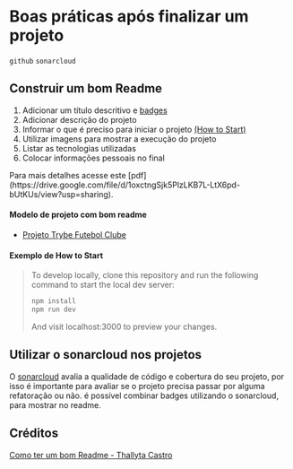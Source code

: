 
# Boas práticas após finalizar um projeto
`github` `sonarcloud`

## Construir um bom Readme

1. Adicionar um título descritivo e [badges](https://shields.io/)
2. Adicionar descrição do projeto
3. Informar o que é preciso para iniciar o projeto [(How to Start)](#exemplo-de-how-to-start)
4. Utilizar imagens para mostrar a execução do projeto
5. Listar as tecnologias utilizadas
6. Colocar informações pessoais no final


<Callout emoji="💡">
  Para mais detalhes acesse este [pdf](https://drive.google.com/file/d/1oxctngSjk5PlzLKB7L-LtX6pd-bUtKUs/view?usp=sharing).
</Callout>


#### Modelo de projeto com bom readme

- [Projeto Trybe Futebol Clube](https://github.com/thomasravache/project-trybe-futebol-clube-trybe/blob/main/README.md)

#### Exemplo de How to Start

>To develop locally, clone this repository and run the following command to start the local dev server:
>
>```bash
>npm install
>npm run dev
>```
>And visit localhost:3000 to preview your changes.
>

## Utilizar o sonarcloud nos projetos

O [sonarcloud](https://sonarcloud.io/) avalia a qualidade de código e cobertura do seu projeto, por isso é importante para avaliar se o projeto precisa passar por alguma refatoração ou não. é possível combinar badges utilizando o sonarcloud, para mostrar no readme.

## Créditos

[Como ter um bom Readme - Thallyta Castro](https://drive.google.com/file/d/1oxctngSjk5PlzLKB7L-LtX6pd-bUtKUs/view?usp=sharing)

